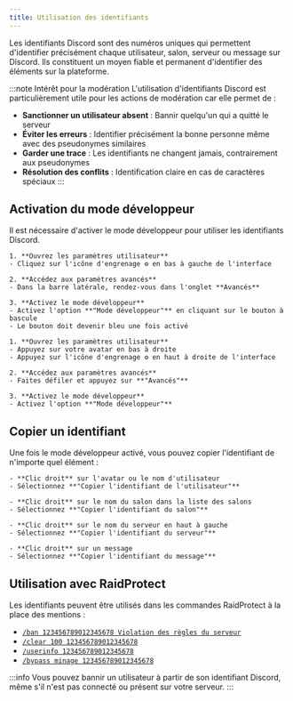 ```yaml
---
title: Utilisation des identifiants
---
```



Les identifiants Discord sont des numéros uniques qui permettent d'identifier précisément chaque utilisateur, salon, serveur ou message sur Discord. Ils constituent un moyen fiable et permanent d'identifier des éléments sur la plateforme.

:::note Intérêt pour la modération
L'utilisation d'identifiants Discord est particulièrement utile pour les actions de modération car elle permet de :
- **Sanctionner un utilisateur absent** : Bannir quelqu'un qui a quitté le serveur
- **Éviter les erreurs** : Identifier précisément la bonne personne même avec des pseudonymes similaires
- **Garder une trace** : Les identifiants ne changent jamais, contrairement aux pseudonymes
- **Résolution des conflits** : Identification claire en cas de caractères spéciaux
:::

## Activation du mode développeur

Il est nécessaire d'activer le mode développeur pour utiliser les identifiants Discord.

<SeparatedBox>
<Tabs>
  <TabItem value="desktop" label="Sur Discord Desktop/Web" default>

    1. **Ouvrez les paramètres utilisateur**
    - Cliquez sur l'icône d'engrenage ⚙️ en bas à gauche de l'interface

    2. **Accédez aux paramètres avancés**
    - Dans la barre latérale, rendez-vous dans l'onglet **Avancés**

    3. **Activez le mode développeur**
    - Activez l'option **"Mode développeur"** en cliquant sur le bouton à bascule
    - Le bouton doit devenir bleu une fois activé

  </TabItem>
  <TabItem value="mobile" label="Sur Discord Mobile">

    1. **Ouvrez les paramètres utilisateur**
    - Appuyez sur votre avatar en bas à droite
    - Appuyez sur l'icône d'engrenage ⚙️ en haut à droite de l'interface

    2. **Accédez aux paramètres avancés**
    - Faites défiler et appuyez sur **"Avancés"**

    3. **Activez le mode développeur**
    - Activez l'option **"Mode développeur"**

  </TabItem>
</Tabs>
</SeparatedBox>

## Copier un identifiant

Une fois le mode développeur activé, vous pouvez copier l'identifiant de n'importe quel élément :

<SeparatedBox>
<Tabs>
  <TabItem value="user" label="Identifiant d'utilisateur" default>

    - **Clic droit** sur l'avatar ou le nom d'utilisateur
    - Sélectionnez **"Copier l'identifiant de l'utilisateur"**

  </TabItem>
  <TabItem value="channel" label="Identifiant de salon">

    - **Clic droit** sur le nom du salon dans la liste des salons
    - Sélectionnez **"Copier l'identifiant du salon"**

  </TabItem>
  <TabItem value="server" label="Identifiant de serveur">

    - **Clic droit** sur le nom du serveur en haut à gauche
    - Sélectionnez **"Copier l'identifiant du serveur"**

  </TabItem>
  <TabItem value="message" label="Identifiant de message">

    - **Clic droit** sur un message
    - Sélectionnez **"Copier l'identifiant du message"**

  </TabItem>
</Tabs>
</SeparatedBox>

## Utilisation avec RaidProtect

Les identifiants peuvent être utilisés dans les commandes RaidProtect à la place des mentions :

- [`/ban 123456789012345678 Violation des règles du serveur`](../features/moderation#ban)
- [`/clear 100 123456789012345678`](../features/moderation#clear)
- [`/userinfo 123456789012345678`](../features/utilities#userinfo)
- [`/bypass minage 123456789012345678`](../features/raid-mode#minage)

:::info
Vous pouvez bannir un utilisateur à partir de son identifiant Discord, même s'il n'est pas connecté ou présent sur votre serveur.
:::